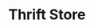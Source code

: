 ---
title: "Thrift Store"
meta_title: "Thrift Store craft"
description: "Craft de Thrift Store"
rank: "a"
draft: false
name: "Thrift Store"
recipe_img: "https://wiki.pokexgames.com/images/8/8e/Thrift_Store1.png"
level: 95
craft_time: 172800
result: 1
value_npc: 1
ingredients:
  - name: "Punch Stone"
    quantity: 2
    item_img: "https://wiki.pokexgames.com/images/d/da/3mDejdt.png"
    value_npc: 1
  - name: "Darkness Stone"
    quantity: 2
    item_img: "https://wiki.pokexgames.com/images/5/5d/HrnVNwK.png"
    value_npc: 1
  - name: "Cocoon Stone"
    quantity: 2
    item_img: "https://wiki.pokexgames.com/images/2/28/Cocoon_stone.gif"
    value_npc: 1
  - name: "Thunder Stone"
    quantity: 2
    item_img: "https://wiki.pokexgames.com/images/d/d3/Thunder-stone.gif"
    value_npc: 1
  - name: "Ice Stone"
    quantity: 2
    item_img: "https://wiki.pokexgames.com/images/3/34/Ice-stone.gif"
    value_npc: 1
  - name: "Venom Stone"
    quantity: 2
    item_img: "https://wiki.pokexgames.com/images/a/ac/Venom-stone.gif"
    value_npc: 1
  - name: "Rock Stone"
    quantity: 2
    item_img: "https://wiki.pokexgames.com/images/d/dc/Rock-stone.gif"
    value_npc: 1
  - name: "Enigma Stone"
    quantity: 2
    item_img: "https://wiki.pokexgames.com/images/0/0a/Enigma-stone.gif"
    value_npc: 1
  - name: "Heart Stone"
    quantity: 2
    item_img: "https://wiki.pokexgames.com/images/3/3e/Heart-stone.gif"
    value_npc: 1
  - name: "Leaf Stone"
    quantity: 2
    item_img: "https://wiki.pokexgames.com/images/c/c8/Leaf-stone.gif"
    value_npc: 1
  - name: "Water Stone"
    quantity: 2
    item_img: "https://wiki.pokexgames.com/images/8/80/Water-stone.gif"
    value_npc: 1
  - name: "Oak Planks"
    quantity: 8
    item_img: "https://wiki.pokexgames.com/images/c/c1/Oak_Planks.png"
    value_npc: 1
---
